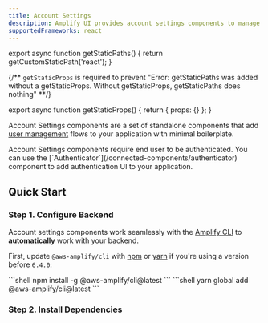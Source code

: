 ```yaml
---
title: Account Settings
description: Amplify UI provides account settings components to manage account settings.
supportedFrameworks: react
---
```



export async function getStaticPaths() {
  return getCustomStaticPath('react');
}

{/** `getStaticProps` is required to prevent "Error: getStaticPaths was added without a getStaticProps. Without getStaticProps, getStaticPaths does nothing" **/}

export async function getStaticProps() {
  return { props: {} };
}

<DeveloperPreview />

Account Settings components are a set of standalone components that add [user management](https://docs.amplify.aws/lib/auth/manageusers/q/platform/js/) flows to your application with minimal boilerplate.

<Alert variation="warning">
  Account Settings components require end user to be authenticated. You can use
  the [`Authenticator`](/connected-components/authenticator) component to add
  authentication UI to your application.
</Alert>

## Quick Start

### Step 1. Configure Backend

Account settings components work seamlessly with the [Amplify CLI](https://docs.amplify.aws/cli/start/install/)
to **automatically** work with your backend.

First, update `@aws-amplify/cli` with [npm](https://www.npmjs.com/) or [yarn](https://yarnpkg.com/)
if you're using a version before `6.4.0`:

<Tabs>
  <TabItem title="npm">
    ```shell
    npm install -g @aws-amplify/cli@latest
    ```
  </TabItem>

  <TabItem title="yarn">
    ```shell
    yarn global add @aws-amplify/cli@latest
    ```
  </TabItem>
</Tabs>

### Step 2. Install Dependencies

<InstallScripts />
